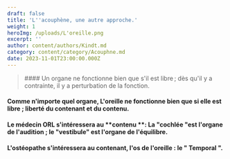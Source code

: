 ```yaml
---
draft: false
title: 'L''acouphène, une autre approche.'
weight: 1
heroImg: /uploads/L'oreille.png
excerpt: ''
author: content/authors/Kindt.md
category: content/category/Acouphne.md
date: 2023-11-01T23:00:00.000Z
---
```


<BlockQuote authorName="">
  #### Un organe ne fonctionne bien que s'il est libre ; dès qu'il y a contrainte, il y a        perturbation de la fonction.
</BlockQuote>

<Space height={50} />

#### Comme n'importe quel organe, L'oreille ne fonctionne bien que si elle est libre ; liberté du contenant et du contenu.

<Space height={20} />

<Space height={30} />

#### Le médecin ORL s'intéressera au \*\*contenu \*\*: La "cochlée "est l'organe de l'audition ; le "vestibule" est l'organe de l'équilibre.

<Space height={45} />

#### L'ostéopathe s'intéressera au **contenant**, l'os de l'oreille : le " Temporal ".

<Listing type="decimal" font="h1" />

<Listing />
